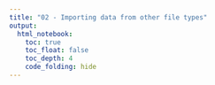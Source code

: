 ```yaml
---
title: "02 - Importing data from other file types"
output: 
  html_notebook:
    toc: true
    toc_float: false
    toc_depth: 4
    code_folding: hide
---
```


```python

```


